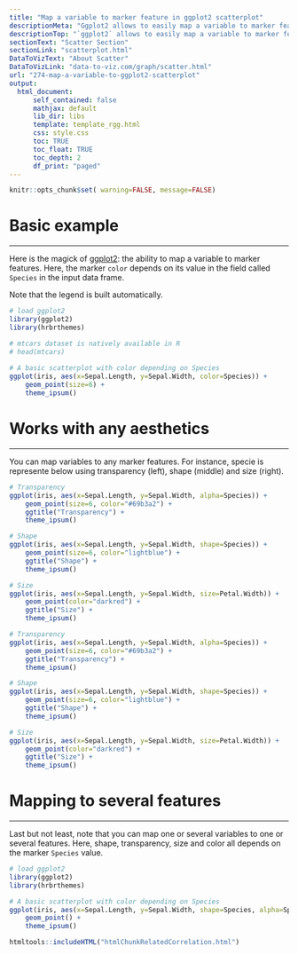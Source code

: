 ```yaml
---
title: "Map a variable to marker feature in ggplot2 scatterplot"
descriptionMeta: "Ggplot2 allows to easily map a variable to marker features. This post explaines how it works through several examples, with explanation and code."
descriptionTop: "`ggplot2` allows to easily map a variable to marker features of a [scatterplot](scatterplot.html). This post explaines how it works through several examples, with explanation and code."
sectionText: "Scatter Section"
sectionLink: "scatterplot.html"
DataToVizText: "About Scatter"
DataToVizLink: "data-to-viz.com/graph/scatter.html"
url: "274-map-a-variable-to-ggplot2-scatterplot"
output:
  html_document:
      self_contained: false    
      mathjax: default
      lib_dir: libs
      template: template_rgg.html
      css: style.css
      toc: TRUE
      toc_float: TRUE
      toc_depth: 2
      df_print: "paged"
---
```



```r
knitr::opts_chunk$set( warning=FALSE, message=FALSE)
```

<div class="container">



# Basic example
***

<div class = "row">

<div class = "col-md-6  col-sm-12 align-self-center">

Here is the magick of [ggplot2](ggplot2): the ability to map a variable to marker features. Here, the marker `color` depends on its value in the field called `Species` in the input data frame.

Note that the legend is built automatically.

</div>


<div class = "col-md-6  col-sm-12">

```r
# load ggplot2
library(ggplot2)
library(hrbrthemes)

# mtcars dataset is natively available in R
# head(mtcars)
 
# A basic scatterplot with color depending on Species
ggplot(iris, aes(x=Sepal.Length, y=Sepal.Width, color=Species)) + 
    geom_point(size=6) +
    theme_ipsum()
```
</div>
</div>









# Works with any aesthetics
***

<div class = "row">

<div class = "col-md-4  col-sm-12 align-self-center">

You can map variables to any marker features. For instance, specie is represente below using transparency (left), shape (middle) and size (right).

</div>


<div class = "col-md-8  col-sm-12">

```r
# Transparency
ggplot(iris, aes(x=Sepal.Length, y=Sepal.Width, alpha=Species)) + 
    geom_point(size=6, color="#69b3a2") +
    ggtitle("Transparency") +
    theme_ipsum()

# Shape
ggplot(iris, aes(x=Sepal.Length, y=Sepal.Width, shape=Species)) + 
    geom_point(size=6, color="lightblue") +
    ggtitle("Shape") +
    theme_ipsum()

# Size
ggplot(iris, aes(x=Sepal.Length, y=Sepal.Width, size=Petal.Width)) + 
    geom_point(color="darkred") +
    ggtitle("Size") +
    theme_ipsum()
```
</div>
</div>

```r
# Transparency
ggplot(iris, aes(x=Sepal.Length, y=Sepal.Width, alpha=Species)) + 
    geom_point(size=6, color="#69b3a2") +
    ggtitle("Transparency") +
    theme_ipsum()

# Shape
ggplot(iris, aes(x=Sepal.Length, y=Sepal.Width, shape=Species)) + 
    geom_point(size=6, color="lightblue") +
    ggtitle("Shape") +
    theme_ipsum()

# Size
ggplot(iris, aes(x=Sepal.Length, y=Sepal.Width, size=Petal.Width)) + 
    geom_point(color="darkred") +
    ggtitle("Size") +
    theme_ipsum()
```



# Mapping to several features
***


Last but not least, note that you can map one or several variables to one or several features. Here, shape, transparency, size and color all depends on the marker `Species` value.


```r
# load ggplot2
library(ggplot2)
library(hrbrthemes)

# A basic scatterplot with color depending on Species
ggplot(iris, aes(x=Sepal.Length, y=Sepal.Width, shape=Species, alpha=Species, size=Species, color=Species)) + 
    geom_point() +
    theme_ipsum()
```









<!-- Close container -->
</div>




```r
htmltools::includeHTML("htmlChunkRelatedCorrelation.html")
```
